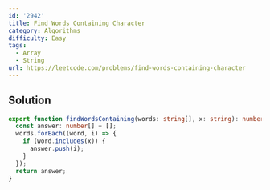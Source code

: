 ```yaml
---
id: '2942'
title: Find Words Containing Character
category: Algorithms
difficulty: Easy
tags:
  - Array
  - String
url: https://leetcode.com/problems/find-words-containing-character
---
```


## Solution

```typescript showLineNumbers
export function findWordsContaining(words: string[], x: string): number[] {
  const answer: number[] = [];
  words.forEach((word, i) => {
    if (word.includes(x)) {
      answer.push(i);
    }
  });
  return answer;
}
```
